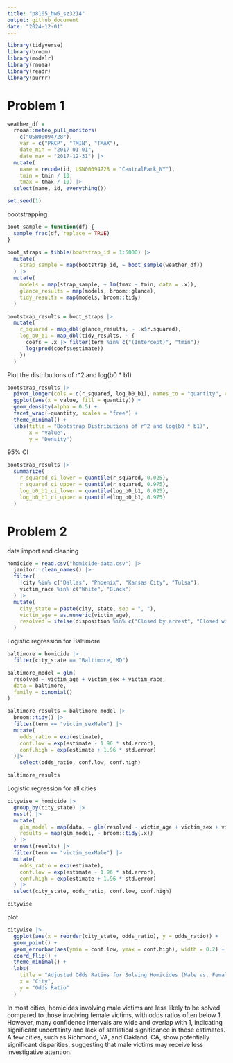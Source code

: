 ```yaml
---
title: "p8105_hw6_sz3214"
output: github_document
date: "2024-12-01"
---
```


```r
library(tidyverse)
library(broom)
library(modelr)
library(rnoaa)
library(readr)
library(purrr)
```

# Problem 1

```r
weather_df = 
  rnoaa::meteo_pull_monitors(
    c("USW00094728"),
    var = c("PRCP", "TMIN", "TMAX"), 
    date_min = "2017-01-01",
    date_max = "2017-12-31") |>
  mutate(
    name = recode(id, USW00094728 = "CentralPark_NY"),
    tmin = tmin / 10,
    tmax = tmax / 10) |>
  select(name, id, everything())

set.seed(1)
```

bootstrapping

```r
boot_sample = function(df) {
  sample_frac(df, replace = TRUE)
}

boot_straps = tibble(bootstrap_id = 1:5000) |>
  mutate(
    strap_sample = map(bootstrap_id, ~ boot_sample(weather_df))
  ) |>
  mutate(
    models = map(strap_sample, ~ lm(tmax ~ tmin, data = .x)),
    glance_results = map(models, broom::glance),
    tidy_results = map(models, broom::tidy)
  )

bootstrap_results = boot_straps |>
  mutate(
    r_squared = map_dbl(glance_results, ~ .x$r.squared),
    log_b0_b1 = map_dbl(tidy_results, ~ {
      coefs = .x |> filter(term %in% c("(Intercept)", "tmin"))
      log(prod(coefs$estimate))
    })
  )
```

Plot the distributions of r^2 and log(b0 * b1)

```r
bootstrap_results |>
  pivot_longer(cols = c(r_squared, log_b0_b1), names_to = "quantity", values_to = "value") |>
  ggplot(aes(x = value, fill = quantity)) +
  geom_density(alpha = 0.5) +
  facet_wrap(~quantity, scales = "free") +
  theme_minimal() +
  labs(title = "Bootstrap Distributions of r^2 and log(b0 * b1)",
       x = "Value",
       y = "Density")
```

95% CI

```r
bootstrap_results |>
  summarize(
    r_squared_ci_lower = quantile(r_squared, 0.025),
    r_squared_ci_upper = quantile(r_squared, 0.975),
    log_b0_b1_ci_lower = quantile(log_b0_b1, 0.025),
    log_b0_b1_ci_upper = quantile(log_b0_b1, 0.975)
  )
```


# Problem 2

data import and cleaning

```r
homicide = read.csv("homicide-data.csv") |> 
  janitor::clean_names() |> 
  filter(
    !city %in% c("Dallas", "Phoenix", "Kansas City", "Tulsa"),
    victim_race %in% c("White", "Black")
  ) |>
  mutate(
    city_state = paste(city, state, sep = ", "),
    victim_age = as.numeric(victim_age),
    resolved = ifelse(disposition %in% c("Closed by arrest", "Closed without arrest"), 1, 0)
  )
```

Logistic regression for Baltimore

```r
baltimore = homicide |>
  filter(city_state == "Baltimore, MD")

baltimore_model = glm(
  resolved ~ victim_age + victim_sex + victim_race, 
  data = baltimore, 
  family = binomial()
)

baltimore_results = baltimore_model |> 
  broom::tidy() |>
  filter(term == "victim_sexMale") |>
  mutate(
    odds_ratio = exp(estimate), 
    conf.low = exp(estimate - 1.96 * std.error),  
    conf.high = exp(estimate + 1.96 * std.error) 
  )|>
    select(odds_ratio, conf.low, conf.high)

baltimore_results
```

Logistic regression for all cities

```r
citywise = homicide |>
  group_by(city_state) |>
  nest() |>
  mutate(
    glm_model = map(data, ~ glm(resolved ~ victim_age + victim_sex + victim_race, data = .x, family = binomial())),
    results = map(glm_model, ~ broom::tidy(.x))
  ) |>
  unnest(results) |>
  filter(term == "victim_sexMale") |>
  mutate(
    odds_ratio = exp(estimate),
    conf.low = exp(estimate - 1.96 * std.error),
    conf.high = exp(estimate + 1.96 * std.error)
  ) |> 
  select(city_state, odds_ratio, conf.low, conf.high)

citywise
```

plot

```r
citywise |>
  ggplot(aes(x = reorder(city_state, odds_ratio), y = odds_ratio)) +
  geom_point() +
  geom_errorbar(aes(ymin = conf.low, ymax = conf.high), width = 0.2) +
  coord_flip() +
  theme_minimal() +
  labs(
    title = "Adjusted Odds Ratios for Solving Homicides (Male vs. Female Victims)",
    x = "City",
    y = "Odds Ratio"
  )
```

In most cities, homicides involving male victims are less likely to be solved compared to those involving female victims, with odds ratios often below 1. However, many confidence intervals are wide and overlap with 1, indicating significant uncertainty and lack of statistical significance in these estimates. A few cities, such as Richmond, VA, and Oakland, CA, show potentially significant disparities, suggesting that male victims may receive less investigative attention. 





